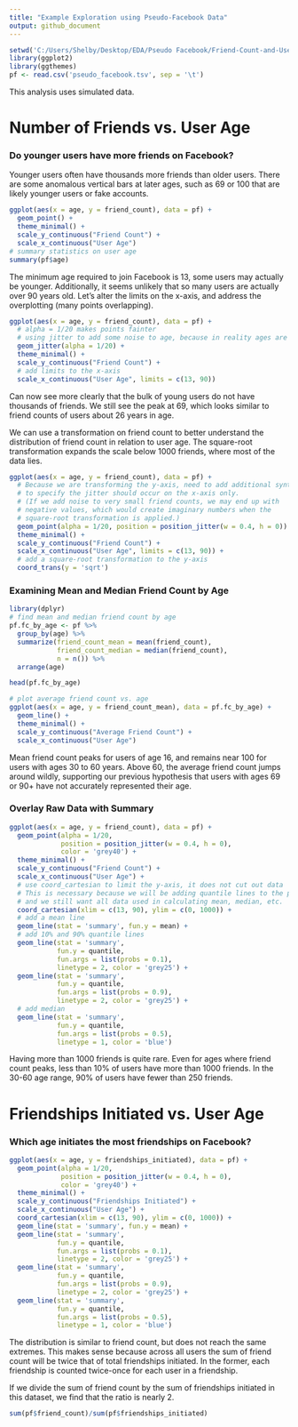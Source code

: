 ```yaml
---
title: "Example Exploration using Pseudo-Facebook Data"
output: github_document
---
```


```r
setwd('C:/Users/Shelby/Desktop/EDA/Pseudo Facebook/Friend-Count-and-User-Age')
library(ggplot2)
library(ggthemes)
pf <- read.csv('pseudo_facebook.tsv', sep = '\t')
```

This analysis uses simulated data. 

# Number of Friends vs. User Age
### Do younger users have more friends on Facebook? 
Younger users often have thousands more friends than older users. There are some anomalous vertical bars at later ages, such as 69 or 100 that are likely younger users or fake accounts. 

```r
ggplot(aes(x = age, y = friend_count), data = pf) +
  geom_point() + 
  theme_minimal() +
  scale_y_continuous("Friend Count") +
  scale_x_continuous("User Age")
# summary statistics on user age
summary(pf$age)
```

The minimum age required to join Facebook is 13, some users may actually be younger. Additionally, it seems unlikely that so many users are actually over 90 years old. Let's alter the limits on the x-axis, and address the overplotting (many points overlapping).

```r
ggplot(aes(x = age, y = friend_count), data = pf) +
  # alpha = 1/20 makes points fainter
  # using jitter to add some noise to age, because in reality ages are not integers
  geom_jitter(alpha = 1/20) + 
  theme_minimal() +
  scale_y_continuous("Friend Count") +
  # add limits to the x-axis
  scale_x_continuous("User Age", limits = c(13, 90)) 
```

Can now see more clearly that the bulk of young users do not have thousands of friends. We still see the peak at 69, which looks similar to friend counts of users about 26 years in age.  

We can use a transformation on friend count to better understand the distribution of friend count in relation to user age. The square-root transformation expands the scale below 1000 friends, where most of the data lies.

```r
ggplot(aes(x = age, y = friend_count), data = pf) +
  # Because we are transforming the y-axis, need to add additional syntax
  # to specify the jitter should occur on the x-axis only.
  # (If we add noise to very small friend counts, we may end up with 
  # negative values, which would create imaginary numbers when the 
  # square-root transformation is applied.)
  geom_point(alpha = 1/20, position = position_jitter(w = 0.4, h = 0)) + 
  theme_minimal() +
  scale_y_continuous("Friend Count") +
  scale_x_continuous("User Age", limits = c(13, 90)) +
  # add a square-root transformation to the y-axis
  coord_trans(y = 'sqrt')
```

### Examining Mean and Median Friend Count by Age

```r
library(dplyr)
# find mean and median friend count by age
pf.fc_by_age <- pf %>%
  group_by(age) %>%
  summarize(friend_count_mean = mean(friend_count),
            friend_count_median = median(friend_count),
            n = n()) %>%
  arrange(age)

head(pf.fc_by_age)

# plot average friend count vs. age
ggplot(aes(x = age, y = friend_count_mean), data = pf.fc_by_age) +
  geom_line() +
  theme_minimal() +
  scale_y_continuous("Average Friend Count") +
  scale_x_continuous("User Age")
```
Mean friend count peaks for users of age 16, and remains near 100 for users with ages 30 to 60 years. Above 60, the average friend count jumps around wildly, supporting our previous hypothesis that users with ages 69 or 90+ have not accurately represented their age. 

### Overlay Raw Data with Summary

```r
ggplot(aes(x = age, y = friend_count), data = pf) +
  geom_point(alpha = 1/20, 
             position = position_jitter(w = 0.4, h = 0),
             color = 'grey40') + 
  theme_minimal() +
  scale_y_continuous("Friend Count") +
  scale_x_continuous("User Age") +
  # use coord_cartesian to limit the y-axis, it does not cut out data
  # This is necessary because we will be adding quantile lines to the plot
  # and we still want all data used in calculating mean, median, etc. 
  coord_cartesian(xlim = c(13, 90), ylim = c(0, 1000)) +
  # add a mean line
  geom_line(stat = 'summary', fun.y = mean) +
  # add 10% and 90% quantile lines
  geom_line(stat = 'summary', 
            fun.y = quantile,
            fun.args = list(probs = 0.1),
            linetype = 2, color = 'grey25') +
  geom_line(stat = 'summary',
            fun.y = quantile,
            fun.args = list(probs = 0.9),
            linetype = 2, color = 'grey25') +
  # add median
  geom_line(stat = 'summary',
            fun.y = quantile,
            fun.args = list(probs = 0.5),
            linetype = 1, color = 'blue') 
```

Having more than 1000 friends is quite rare. Even for ages where friend count peaks, less than 10% of users have more than 1000 friends. In the 30-60 age range, 90% of users have fewer than 250 friends. 

# Friendships Initiated vs. User Age
### Which age initiates the most friendships on Facebook? 

```r
ggplot(aes(x = age, y = friendships_initiated), data = pf) +
  geom_point(alpha = 1/20, 
             position = position_jitter(w = 0.4, h = 0),
             color = 'grey40') + 
  theme_minimal() +
  scale_y_continuous("Friendships Initiated") +
  scale_x_continuous("User Age") +
  coord_cartesian(xlim = c(13, 90), ylim = c(0, 1000)) +
  geom_line(stat = 'summary', fun.y = mean) +
  geom_line(stat = 'summary', 
            fun.y = quantile,
            fun.args = list(probs = 0.1),
            linetype = 2, color = 'grey25') +
  geom_line(stat = 'summary',
            fun.y = quantile,
            fun.args = list(probs = 0.9),
            linetype = 2, color = 'grey25') +
  geom_line(stat = 'summary',
            fun.y = quantile,
            fun.args = list(probs = 0.5),
            linetype = 1, color = 'blue') 
```

The distribution is similar to friend count, but does not reach the same extremes. This makes sense because across all users the sum of friend count will be twice that of total friendships initiated. In the former, each friendship is counted twice-once for each user in a friendship. 

If we divide the sum of friend count by the sum of friendships initiated in this dataset, we find that the ratio is nearly 2. 

```r
sum(pf$friend_count)/sum(pf$friendships_initiated)
```


